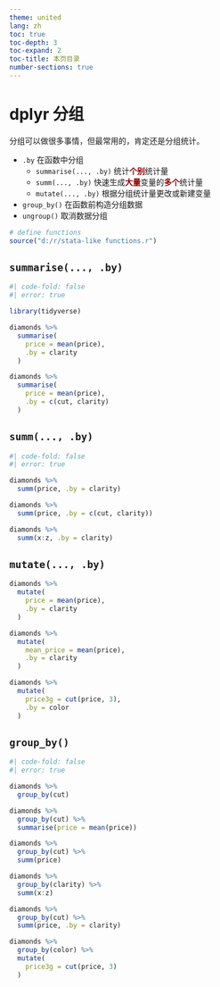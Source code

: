 ```yaml
---
theme: united
lang: zh
toc: true
toc-depth: 3
toc-expand: 2
toc-title: 本页目录
number-sections: true
---
```


# dplyr 分组

分组可以做很多事情，但最常用的，肯定还是分组统计。

-   `.by` 在函数中分组
    -   `summarise(..., .by)` 统计[**个别**]{style="color:darkred"}统计量
    -   `summ(..., .by)` 快速生成[**大量**]{style="color:darkred"}变量的[**多个**]{style="color:darkred"}统计量
    -   `mutate(..., .by)` 根据分组统计量更改或新建变量
-   `group_by()` 在函数前构造分组数据
-   `ungroup()` 取消数据分组

```r
# define functions
source("d:/r/stata-like functions.r")
```

## `summarise(..., .by)`

```r
#| code-fold: false
#| error: true

library(tidyverse)

diamonds %>%
  summarise(
    price = mean(price),
    .by = clarity
  )

diamonds %>%
  summarise(
    price = mean(price),
    .by = c(cut, clarity)
  )
```

## `summ(..., .by)`

```r
#| code-fold: false
#| error: true

diamonds %>%
  summ(price, .by = clarity)

diamonds %>%
  summ(price, .by = c(cut, clarity))

diamonds %>%
  summ(x:z, .by = clarity)
```

## `mutate(..., .by)`

```r
diamonds %>%
  mutate(
    price = mean(price),
    .by = clarity
  )

diamonds %>%
  mutate(
    mean_price = mean(price),
    .by = clarity
  )

diamonds %>%
  mutate(
    price3g = cut(price, 3),
    .by = color
  )
```

## `group_by()`

```r
#| code-fold: false
#| error: true

diamonds %>%
  group_by(cut)

diamonds %>%
  group_by(cut) %>%
  summarise(price = mean(price))

diamonds %>%
  group_by(cut) %>%
  summ(price)

diamonds %>%
  group_by(clarity) %>%
  summ(x:z)

diamonds %>%
  group_by(cut) %>%
  summ(price, .by = clarity)

diamonds %>%
  group_by(color) %>%
  mutate(
    price3g = cut(price, 3)
  )
```
